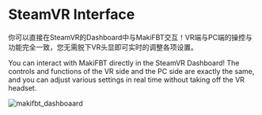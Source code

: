 # SteamVR Interface

你可以直接在SteamVR的Dashboard中与MakiFBT交互！VR端与PC端的操控与功能完全一致，您无需脱下VR头显即可实时的调整各项设置。

You can interact with MakiFBT directly in the SteamVR Dashboard! The controls and functions of the VR side and the PC side are exactly the same, and you can adjust various settings in real time without taking off the VR headset.

![makifbt_dashboaard](image/guide_makifbt/SteamVR_calib.jpg#pic_center)